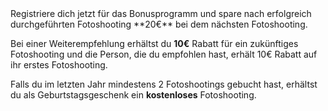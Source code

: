 
<EmpP>
Registriere dich jetzt für das Bonusprogramm und spare nach erfolgreich durchgeführten Fotoshooting **20€** bei dem nächsten Fotoshooting.

Bei einer Weiterempfehlung erhältst du **10€** Rabatt für ein zukünftiges Fotoshooting und die Person, die du empfohlen hast, erhält 10€ Rabatt auf ihr erstes Fotoshooting.

Falls du im letzten Jahr mindestens 2 Fotoshootings gebucht hast, erhältst du als Geburtstagsgeschenk ein **kostenloses** Fotoshooting.
</EmpP>

